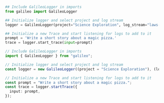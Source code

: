 ```python Python
## Include GalileoLogger in imports
from galileo import GalileoLogger

## Initialize logger and select project and log stream
logger = GalileoLogger(project="Science Exploration", log_stream="laws-of-science")

## Initialize a new Trace and start listening for logs to add to it
prompt = 'Write a short story about a magic pizza.'
trace = logger.start_trace(input=prompt)
```

```typescript Typescript
// Include GalileoLogger in imports
import { GalileoLogger } from "galileo";

// Initialize logger and select project and log stream
const logger = new GalileoLogger((project = "Science Exploration"), (log_stream = "laws-of-science"));

// Initialize a new Trace and start listening for logs to add to it
const prompt = "Write a short story about a magic pizza.";
const trace = logger.startTrace({
  input: prompt,
});
```
